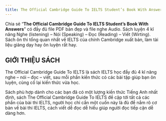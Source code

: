 ---
title: The Official Cambridge Guide To IELTS Student’s Book With Answers (PDF – Audio)
---

Chia sẻ “**The Official Cambridge Guide To IELTS Student’s Book With Answers**” có đầy đủ file PDF bản đẹp và file nghe Audio. Sách luyện 4 kĩ năng Nghe (listening) – Nói (Speaking) – Đọc (Reading) – Viết (Wirting). Sách ôn thi tổng quan nhất về IELTS của chính Cambridge xuất bản, làm tài liệu giảng dạy hay ôn luyện rất hay.

## GIỚI THIỆU SÁCH
The Official Cambridge Guide To IELTS là sách IELTS học đẩy đủ 4 kĩ năng nghe – nói – đọc – viết, sau mỗi phần kiến thức có các bài tập giúp bạn ôn luyện, củng cố lại kiến thức vừa học.

Sách phù hợp dành cho các bạn đã có một lượng kiến thức Tiếng Anh nhất định, sách The Official Cambridge Guide To IELTS đề cập tới tất cả các phần của bài thi IELTS, người học chỉ cần một cuốn này là đủ để nắm rõ cơ bản về bài thi IELTS, cách viết dễ đọc dễ hiểu giúp người đọc tiếp cận dễ dàng hơn.
